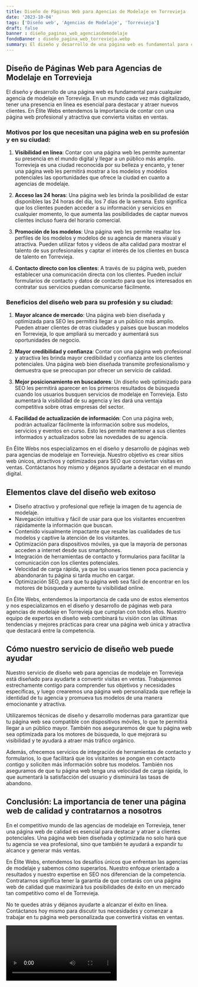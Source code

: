 ```yaml
---
title: Diseño de Páginas Web para Agencias de Modelaje en Torrevieja
date: '2023-10-04'
tags: ['Diseño web', 'Agencias de Modelaje', 'Torrevieja']
draft: false
banner : diseño_paginas_web_agenciasdemodelaje
fondoBanner : diseño_pagina_web_torrevieja.webp
summary: El diseño y desarrollo de una página web es fundamental para cualquier agencia de modelaje en Torrevieja. En un mundo cada vez más digitalizado, tener una presencia en línea es esencial para destacar y atraer nuevos clientes. En Élite Webs entendemos la importancia de contar con una página web profesional y atractiva que convierta visitas en ventas.
---
```


## Diseño de Páginas Web para Agencias de Modelaje en Torrevieja

El diseño y desarrollo de una página web es fundamental para cualquier agencia de modelaje en Torrevieja. En un mundo cada vez más digitalizado, tener una presencia en línea es esencial para destacar y atraer nuevos clientes. En Élite Webs entendemos la importancia de contar con una página web profesional y atractiva que convierta visitas en ventas.

### Motivos por los que necesitan una página web en su profesión y en su ciudad:

1. **Visibilidad en línea**: Contar con una página web les permite aumentar su presencia en el mundo digital y llegar a un público más amplio. Torrevieja es una ciudad reconocida por su belleza y encanto, y tener una página web les permitirá mostrar a los modelos y modelos potenciales las oportunidades que ofrece la ciudad en cuanto a agencias de modelaje.

2. **Acceso las 24 horas**: Una página web les brinda la posibilidad de estar disponibles las 24 horas del día, los 7 días de la semana. Esto significa que los clientes pueden acceder a su información y servicios en cualquier momento, lo que aumenta las posibilidades de captar nuevos clientes incluso fuera del horario comercial.

3. **Promoción de los modelos**: Una página web les permite resaltar los perfiles de los modelos y modelos de su agencia de manera visual y atractiva. Pueden utilizar fotos y vídeos de alta calidad para mostrar el talento de sus profesionales y captar el interés de los clientes en busca de talento en Torrevieja.

4. **Contacto directo con los clientes**: A través de su página web, pueden establecer una comunicación directa con los clientes. Pueden incluir formularios de contacto y datos de contacto para que los interesados en contratar sus servicios puedan comunicarse fácilmente.

### Beneficios del diseño web para su profesión y su ciudad:

1. **Mayor alcance de mercado**: Una página web bien diseñada y optimizada para SEO les permitirá llegar a un público más amplio. Pueden atraer clientes de otras ciudades y países que buscan modelos en Torrevieja, lo que ampliará su mercado y aumentará sus oportunidades de negocio.

2. **Mayor credibilidad y confianza**: Contar con una página web profesional y atractiva les brinda mayor credibilidad y confianza ante los clientes potenciales. Una página web bien diseñada transmite profesionalismo y demuestra que se preocupan por ofrecer un servicio de calidad.

3. **Mejor posicionamiento en buscadores**: Un diseño web optimizado para SEO les permitirá aparecer en los primeros resultados de búsqueda cuando los usuarios busquen servicios de modelaje en Torrevieja. Esto aumentará la visibilidad de su agencia y les dará una ventaja competitiva sobre otras empresas del sector.

4. **Facilidad de actualización de información**: Con una página web, podrán actualizar fácilmente la información sobre sus modelos, servicios y eventos en curso. Esto les permite mantener a sus clientes informados y actualizados sobre las novedades de su agencia.

En Élite Webs nos especializamos en el diseño y desarrollo de páginas web para agencias de modelaje en Torrevieja. Nuestro objetivo es crear sitios web únicos, atractivos y optimizados para SEO que conviertan visitas en ventas. Contáctanos hoy mismo y déjanos ayudarte a destacar en el mundo digital.

<GifSeo />

<Cta />

## Elementos clave del diseño web exitoso

- Diseño atractivo y profesional que refleje la imagen de tu agencia de modelaje.
- Navegación intuitiva y fácil de usar para que los visitantes encuentren rápidamente la información que buscan.
- Contenido visualmente impactante que resalte las cualidades de tus modelos y captive la atención de los visitantes.
- Optimización para dispositivos móviles, ya que la mayoría de personas acceden a internet desde sus smartphones.
- Integración de herramientas de contacto y formularios para facilitar la comunicación con los clientes potenciales.
- Velocidad de carga rápida, ya que los usuarios tienen poca paciencia y abandonarán tu página si tarda mucho en cargar.
- Optimización SEO, para que tu página web sea fácil de encontrar en los motores de búsqueda y aumente tu visibilidad online.

En Élite Webs, entendemos la importancia de cada uno de estos elementos y nos especializamos en el diseño y desarrollo de páginas web para agencias de modelaje en Torrevieja que cumplan con todos ellos. Nuestro equipo de expertos en diseño web combinará tu visión con las últimas tendencias y mejores prácticas para crear una página web única y atractiva que destacará entre la competencia.

## Cómo nuestro servicio de diseño web puede ayudar

Nuestro servicio de diseño web para agencias de modelaje en Torrevieja está diseñado para ayudarte a convertir visitas en ventas. Trabajaremos estrechamente contigo para comprender tus objetivos y necesidades específicas, y luego crearemos una página web personalizada que refleje la identidad de tu agencia y promueva tus modelos de una manera emocionante y atractiva.

Utilizaremos técnicas de diseño y desarrollo modernas para garantizar que tu página web sea compatible con dispositivos móviles, lo que te permitirá llegar a un público mayor. También nos aseguraremos de que tu página web sea optimizada para los motores de búsqueda, lo que mejorará su visibilidad y te ayudará a atraer más tráfico orgánico.

Además, ofrecemos servicios de integración de herramientas de contacto y formularios, lo que facilitará que los visitantes se pongan en contacto contigo y soliciten más información sobre tus modelos. También nos aseguramos de que tu página web tenga una velocidad de carga rápida, lo que aumentará la satisfacción del usuario y disminuirá las tasas de abandono.

## Conclusión: La importancia de tener una página web de calidad y contratarnos a nosotros

En el competitivo mundo de las agencias de modelaje en Torrevieja, tener una página web de calidad es esencial para destacar y atraer a clientes potenciales. Una página web bien diseñada y optimizada no solo hará que tu agencia se vea profesional, sino que también te ayudará a expandir tu alcance y generar más ventas.

En Élite Webs, entendemos los desafíos únicos que enfrentan las agencias de modelaje y sabemos cómo superarlos. Nuestro enfoque orientado a resultados y nuestro expertise en SEO nos diferencian de la competencia. Contratarnos significa tener la garantía de que contarás con una página web de calidad que maximizará tus posibilidades de éxito en un mercado tan competitivo como el de Torrevieja.

No te quedes atrás y déjanos ayudarte a alcanzar el éxito en línea. Contáctanos hoy mismo para discutir tus necesidades y comenzar a trabajar en tu página web personalizada que convertirá visitas en ventas.

<Video />

<CtaBot job='Agencias de Modelaje' city='Torrevieja'/>

<Gmaps query='Torrevieja+españa+maps' />
